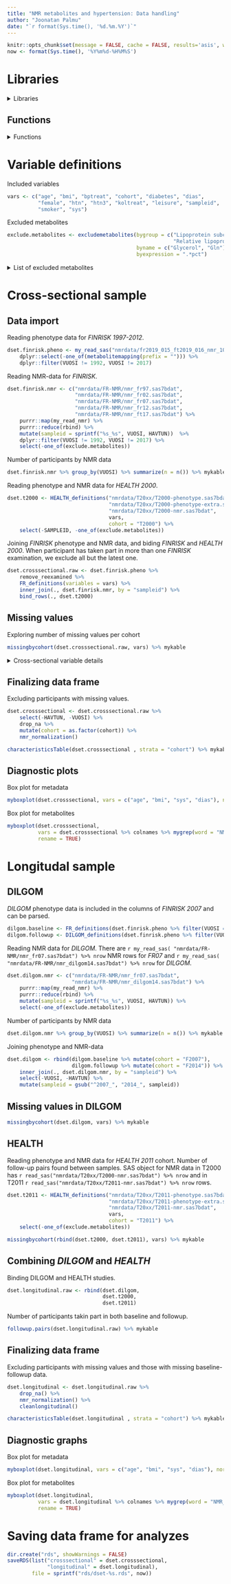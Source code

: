 ```yaml
---
title: "NMR metabolites and hypertension: Data handling"
author: "Joonatan Palmu"
date: "`r format(Sys.time(), '%d.%m.%Y')`"
---
```


```r
knitr::opts_chunk$set(message = FALSE, cache = FALSE, results='asis', warning=FALSE)
now <- format(Sys.time(), '%Y%m%d-%H%M%S')
```

# Libraries

<details>
  <summary>Libraries</summary>

```r
library(magrittr)
library(tibble)
library(readr)
library(knitr)
library(kableExtra)
library(tidyr)
library(broom)
library(dplyr)
library(parallel)
library(officer)
library(flextable)
library(ggplot2)
library(randomForest)
library(Boruta)
library(pander)
library(caret)
library(pROC)
library(lme4)
library(broom.mixed)
library(lmerTest)
library(haven)
library(readxl)
library(openxlsx)
library(ggpubr)
library(purrr)
library(ggforestplot)
library(xfun)
```

</details>

## Functions

<details><summary>Functions</summary>

```r
sourcefiles <- c("articles-functions.R",
                 "articles-plots.R",
                 "articles-importer.R",
                 "articles-definitions.R",
                 "articles-tables.R")
```

```r
for (f in sourcefiles) {
    source(f)
}
```

```r
xfun::embed_files(c("rrnmr-import.Rmd", sourcefiles))
```

</details>


# Variable definitions

Included variables

```r
vars <- c("age", "bmi", "bptreat", "cohort", "diabetes", "dias",
          "female", "htn", "htn3", "koltreat", "leisure", "sampleid",
          "smoker", "sys")
```

Excluded metabolites

```r
exclude.metabolites <- excludemetabolites(bygroup = c("Lipoprotein subclasses",
                                                      "Relative lipoprotein lipid concentrations"),
                                          byname = c("Glycerol", "Gln"),
                                          byexpression = ".*pct")
```

<details>
  <summary>List of excluded metabolites</summary>

```r
data.frame(metabolite = exclude.metabolites) %>%
    mutate(nmrname = bionames(metabolite)) %>%
               mykable
```

</details>

# Cross-sectional sample

## Data import

Reading phenotype data for *FINRISK 1997-2012*.

```r
dset.finrisk.pheno <- my_read_sas("nmrdata/fr2019_015_ft2019_016_nmr_10_23.sas7bdat") %>%
    dplyr::select(-one_of(metabolitemapping(prefix = ""))) %>%
    dplyr::filter(VUOSI != 1992, VUOSI != 2017)
```

Reading NMR-data for *FINRISK*.

```r
dset.finrisk.nmr <- c("nmrdata/FR-NMR/nmr_fr97.sas7bdat",
                      "nmrdata/FR-NMR/nmr_fr02.sas7bdat",
                      "nmrdata/FR-NMR/nmr_fr07.sas7bdat",
                      "nmrdata/FR-NMR/nmr_fr12.sas7bdat",
                      "nmrdata/FR-NMR/nmr_ft17.sas7bdat") %>%
    purrr::map(my_read_nmr) %>%
    purrr::reduce(rbind) %>%
    mutate(sampleid = sprintf("%s_%s", VUOSI, HAVTUN))  %>%
    dplyr::filter(VUOSI != 1992, VUOSI != 2017) %>%
    select(-one_of(exclude.metabolites))
```

Number of participants by NMR data

```r
dset.finrisk.nmr %>% group_by(VUOSI) %>% summarize(n = n()) %>% mykable
```

Reading phenotype and NMR data for *HEALTH 2000*.

```r
dset.t2000 <- HEALTH_definitions("nmrdata/T20xx/T2000-phenotype.sas7bdat",
                                 "nmrdata/T20xx/T2000-phenotype-extra.sas7bdat",
                                 "nmrdata/T20xx/T2000-nmr.sas7bdat",
                                 vars,
                                 cohort = "T2000") %>%
    select(-SAMPLEID, -one_of(exclude.metabolites))
```


Joining *FINRISK* phenotype and NMR data, and biding *FINRISK* and *HEALTH 2000*.
When participant has taken part in more than one *FINRISK* examination,
we exclude all but the latest one.

```r
dset.crosssectional.raw <- dset.finrisk.pheno %>%
    remove_reexamined %>%
    FR_definitions(variables = vars) %>%
    inner_join(., dset.finrisk.nmr, by = "sampleid") %>%
    bind_rows(., dset.t2000)
```


## Missing values

Exploring number of missing values per cohort

```r
missingbycohort(dset.crosssectional.raw, vars) %>% mykable
```

<details>
	<summary>Cross-sectional variable details</summary>
	
Missing phenotype data for cross-sectional sample

```r
dset.crosssectional.raw %>% select(vars) %>% mydescribe %>% mykable
```

Missing NMR data for cross-sectional sample

```r
dset.crosssectional.raw %>% select(starts_with("NMR_")) %>% mydescribe %>% mykable
```

</details>

## Finalizing data frame

Excluding participants with missing values.

```r
dset.crosssectional <- dset.crosssectional.raw %>%
    select(-HAVTUN, -VUOSI) %>%
    drop_na %>%
    mutate(cohort = as.factor(cohort)) %>%
    nmr_normalization()
```

```r
characteristicsTable(dset.crosssectional , strata = "cohort") %>% mykable
```

## Diagnostic plots

Box plot for metadata

```r
myboxplot(dset.crosssectional, vars = c("age", "bmi", "sys", "dias"), normalize = TRUE)
```

Box plot for metabolites

```r
myboxplot(dset.crosssectional,
          vars = dset.crosssectional %>% colnames %>% mygrep(word = "NMR_"),
          rename = TRUE)
```

# Longitudal sample

## DILGOM

*DILGOM* phenotype data is included in the columns of *FINRISK 2007* and can be parsed.

```r
dilgom.baseline <- FR_definitions(dset.finrisk.pheno %>% filter(VUOSI == 2007), variables = vars)
dilgom.followup <- DILGOM_definitions(dset.finrisk.pheno %>% filter(VUOSI == 2007), variables = vars)
```

Reading NMR data for *DILGOM*. There are 
`r my_read_sas( "nmrdata/FR-NMR/nmr_fr07.sas7bdat") %>% nrow`
NMR rows for *FR07* and 
`r my_read_sas( "nmrdata/FR-NMR/nmr_dilgom14.sas7bdat") %>% nrow`
for *DILGOM*.

```r
dset.dilgom.nmr <- c("nmrdata/FR-NMR/nmr_fr07.sas7bdat",
                     "nmrdata/FR-NMR/nmr_dilgom14.sas7bdat") %>%
    purrr::map(my_read_nmr) %>%
    purrr::reduce(rbind) %>%
    mutate(sampleid = sprintf("%s_%s", VUOSI, HAVTUN)) %>%
    select(-one_of(exclude.metabolites))
```

Number of participants by NMR data

```r
dset.dilgom.nmr %>% group_by(VUOSI) %>% summarize(n = n()) %>% mykable
```


Joining phenotype and NMR-data

```r
dset.dilgom <- rbind(dilgom.baseline %>% mutate(cohort = "F2007"),
                     dilgom.followup %>% mutate(cohort = "F2014")) %>%
    inner_join(., dset.dilgom.nmr, by = "sampleid") %>%
    select(-VUOSI, -HAVTUN) %>%
    mutate(sampleid = gsub("^2007_", "2014_", sampleid))
```


## Missing values in DILGOM

```r
missingbycohort(dset.dilgom, vars) %>% mykable
```


## HEALTH

Reading phenotype and NMR data for *HEALTH 2011* cohort. Number of
follow-up pairs found between samples.  SAS object for NMR data in
T2000 has `r read_sas("nmrdata/T20xx/T2000-nmr.sas7bdat") %>% nrow`
and in T2011 `r read_sas("nmrdata/T20xx/T2011-nmr.sas7bdat") %>% nrow`
rows.

```r
dset.t2011 <- HEALTH_definitions("nmrdata/T20xx/T2011-phenotype.sas7bdat",
                                 "nmrdata/T20xx/T2011-phenotype-extra.sas7bdat",
                                 "nmrdata/T20xx/T2011-nmr.sas7bdat",
                                 vars,
                                 cohort = "T2011") %>%
    select(-one_of(exclude.metabolites))
```

```r
missingbycohort(rbind(dset.t2000, dset.t2011), vars) %>% mykable
```

## Combining *DILGOM* and *HEALTH*

Binding DILGOM and HEALTH studies.

```r
dset.longitudinal.raw <- rbind(dset.dilgom,
                               dset.t2000,
                               dset.t2011)
```

Number of participants takin part in both baseline and followup.

```r
followup.pairs(dset.longitudinal.raw) %>% mykable
```


## Finalizing data frame

Excluding participants with missing values and those with missing baseline-followup data.

```r
dset.longitudinal <- dset.longitudinal.raw %>%
    drop_na() %>%
    nmr_normalization() %>%
    cleanlongitudinal()
```

```r
characteristicsTable(dset.longitudinal , strata = "cohort") %>% mykable
```

## Diagnostic graphs

Box plot for metadata

```r
myboxplot(dset.longitudinal, vars = c("age", "bmi", "sys", "dias"), normalize = TRUE)
```

Box plot for metabolites

```r
myboxplot(dset.longitudinal, 
          vars = dset.longitudinal %>% colnames %>% mygrep(word = "NMR_"),
          rename = TRUE)
```

# Saving data frame for analyzes

```r
dir.create("rds", showWarnings = FALSE)
saveRDS(list("crosssectional" = dset.crosssectional,
             "longitudinal" = dset.longitudinal),
        file = sprintf("rds/dset-%s.rds", now))
```


